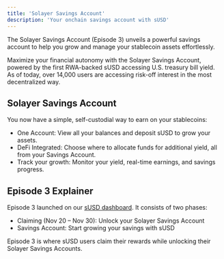 ```yaml
---
title: 'Solayer Savings Account'
description: 'Your onchain savings account with sUSD'
---
```


The Solayer Savings Account (Episode 3) unveils a powerful savings account to help you grow and manage your stablecoin assets effortlessly.

Maximize your financial autonomy with the Solayer Savings Account, powered by the first RWA-backed sUSD accessing U.S. treasury bill yield. As of today, over 14,000 users are accessing risk-off interest in the most decentralized way.

## Solayer Savings Account
You now have a simple, self-custodial way to earn on your stablecoins:

- One Account: View all your balances and deposit sUSD to grow your assets.
- DeFi Integrated: Choose where to allocate funds for additional yield, all from your Savings Account.
- Track your growth: Monitor your yield, real-time earnings, and savings progress.

## Episode 3 Explainer
Episode 3 launched on our [sUSD dashboard](https://app.solayer.org/dashboard/stablecoin-restake). It consists of two phases:

- Claiming (Nov 20 – Nov 30): Unlock your Solayer Savings Account
- Savings Account: Start growing your savings with sUSD

Episode 3 is where sUSD users claim their rewards while unlocking their Solayer Savings Accounts.
